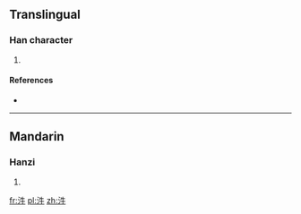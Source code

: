==Translingual==

===Han character===
{{Han char|rn=85|rad=水|as=04|sn=7|four=|canj=水竹手 (EHQ), X水竹手 (XEHQ)}}

# {{defn|Han|sort=水04}}

====References====
* {{Han ref|kx=0609.050|dkj=17176|dj=1002.020|hdz=31566.020|uh=6C7C|ud=27772}}

----

==Mandarin==

===Hanzi===
{{cmn-hanzi|pin=[[niú]] ([[niu2]]), [[yóu]] ([[you2]])|wg=<sup>2</sup>}}

# {{defn|lang=cmn|sort=水04}}

[[fr:汼]]
[[pl:汼]]
[[zh:汼]]